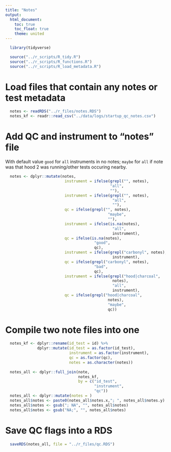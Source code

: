 ```yaml
---
title: "Notes"
output:
  html_document:
    toc: true
    toc_float: true
    theme: united
---
```


```r
  library(tidyverse)
```

```r
  source("../r_scripts/R_tidy.R")
  source("../r_scripts/R_functions.R")
  source("../r_scripts/R_load_metadata.R")
```

# Load files that contain any notes or test metadata

```r
  notes <- readRDS("../r_files/notes.RDS")
  notes_kf <- readr::read_csv("../data/logs/startup_qc_notes.csv")
```

# Add QC and instrument to "notes" file

With default value `good` for `all` instruments in no notes; `maybe` for `all` if note was that hood 2 was running/other tests occuring nearby. 
```r
  notes <- dplyr::mutate(notes,
                          instrument = ifelse(grepl("", notes),
                                              "all", 
                                              ""),
                          instrument = ifelse(grepl("", notes),
                                               "all",
                                               ""),
                          qc = ifelse(grepl("", notes),
                                             "maybe",
                                             ""),
                          instrument = ifelse(is.na(notes),
                                               "all",
                                               instrument),
                          qc = ifelse(is.na(notes),
                                       "good",
                                       qc),
                          instrument = ifelse(grepl("carbonyl", notes),                                                  "carbonyl",
                                               instrument),
                          qc = ifelse(grepl("carbonyl", notes),
                                       "bad",
                                       qc),
                          instrument = ifelse(grepl("hood|charcoal",
                                               notes),
                                               "all",
                                               instrument),
                          qc = ifelse(grepl("hood|charcoal",
                                             notes),
                                             "maybe",
                                             qc))
```

# Compile two note files into one

```r
  notes_kf <- dplyr::rename(id_test = id) %>%
              dplyr::mutate(id_test = as.factor(id_test),
                            instrument = as.factor(instrument),
                            qc = as.factor(qc),
                            notes = as.character(notes))
  
  notes_all <- dplyr::full_join(note, 
                                notes_kf,
                                by = c("id_test",
                                       "instrument",
                                       "qc"))
  notes_all <- dplyr::mutate(notes = )
  notes_all$notes <- paste0(notes_all$notes.x,"; ", notes_all$notes.y)
  notes_all$notes <- gsub("; NA", "", notes_all$notes)
  notes_all$notes <- gsub("NA;", "", notes_all$notes)
```

# Save QC flags into a RDS

```r
  saveRDS(notes_all, file = "../r_files/qc.RDS")
```
